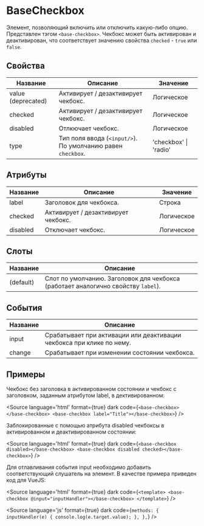 
# BaseCheckbox

Элемент, позволяющий включить или отключить какую-либо опцию. Представлен тэгом `<base-checkbox>`. Чекбокс может быть активирован и деактивирован, что соответствует значению свойства `checked` - `true` или `false`.

## Свойства

| Название           | Описание                                                      | Значение              |
|--------------------|---------------------------------------------------------------|-----------------------|
| value (deprecated) | Активирует / дезактивирует чекбокс.                           | Логическое            |
| checked            | Активирует / дезактивирует чекбокс.                           | Логическое            |
| disabled           | Отлкючает чекбокс.                                            | Логическое            |
| type               | Тип поля ввода (`<input/>`). По умолчанию равен `checkbox`.   | 'checkbox' \| 'radio' |

## Атрибуты

| Название | Описание                            | Значение   |
|----------|-------------------------------------|------------|
| label    | Заголовок для чекбокса.             | Строка     |
| checked  | Активирует / дезактивирует чекбокс. | Логическое |
| disabled | Отключает чекбокс.                  | Логическое |

## Слоты

| Название   | Описание                                                                           |
|------------|------------------------------------------------------------------------------------|
| (default)  | Слот по умолчанию. Заголовок для чекбокса (работает аналогично свойству `label`).  |

## События

| Название | Описание                                                              |
|----------|-----------------------------------------------------------------------|
| input    | Срабатывает при активации или деактивации чекбокса при клике по нему. |
| change   | Срабатывает при изменении состоянии чекбокса.                         |

## Примеры

Чекбокс без заголовка в активированном состоянии и чекбокс с заголовком, заданным атрибутом label, в дективированном:

<Canvas>
  <base-checkbox></base-checkbox>
  <base-checkbox label="Title"></base-checkbox>
</Canvas>

<Source
language='html'
format={true}
dark
code={`
<base-checkbox></base-checkbox>
<base-checkbox label="Title"></base-checkbox>
`}
/>

Заблокированные с помощью атрибута disabled чекбоксы в активированном и деактивированном состоянии:

<Canvas>
  <base-checkbox disabled></base-checkbox>
  <base-checkbox disabled checked></base-checkbox>
</Canvas>

<Source
language='html'
format={true}
dark
code={`
<base-checkbox disabled></base-checkbox>
<base-checkbox disabled checked></base-checkbox>
`}
/>

Для отлавливания события input необходимо добавить соответствующий слушатель на элемент. В качестве примера приведен код для VueJS:

<Source
language='html'
format={true}
dark
code={`
<template>
  <base-checkbox @input="inputHandler"></base-checkbox>
</template>
`}
/>

<Source
language='js'
format={true}
dark
code={`
methods: {
  inputHandler(e) {
    console.log(e.target.value);
  },
},
`}
/>